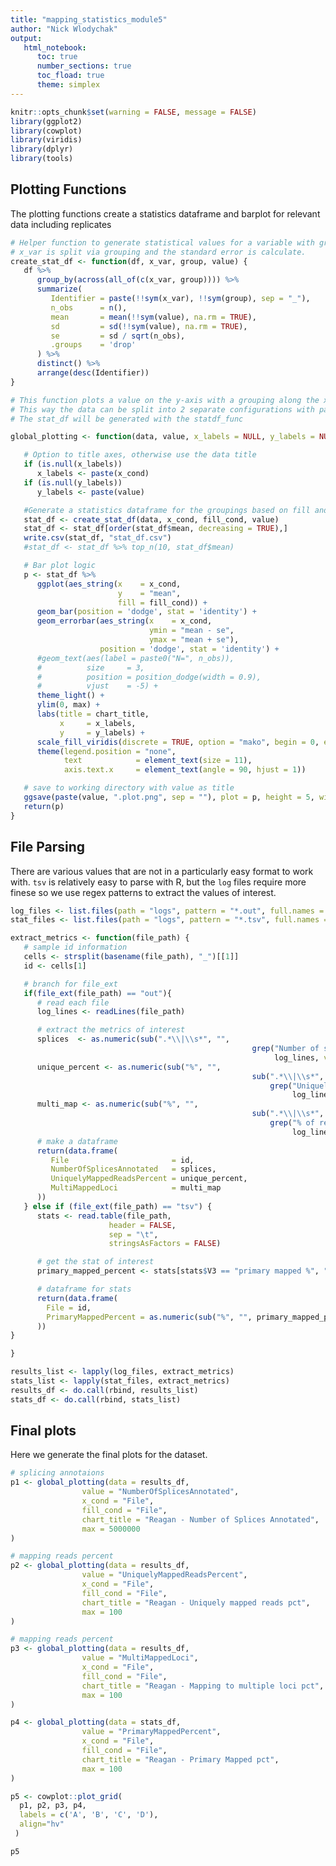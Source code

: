 ```yaml
---
title: "mapping_statistics_module5"
author: "Nick Wlodychak"
output:
   html_notebook:
      toc: true
      number_sections: true
      toc_fload: true
      theme: simplex
---
```

```r
knitr::opts_chunk$set(warning = FALSE, message = FALSE)
library(ggplot2)
library(cowplot)
library(viridis)
library(dplyr)
library(tools)
```
## Plotting Functions

The plotting functions create a statistics dataframe and barplot for relevant data including replicates
```r
# Helper function to generate statistical values for a variable with grouping
# x_var is split via grouping and the standard error is calculate.
create_stat_df <- function(df, x_var, group, value) {
   df %>%
      group_by(across(all_of(c(x_var, group)))) %>%
      summarize(
         Identifier = paste(!!sym(x_var), !!sym(group), sep = "_"),
         n_obs      = n(),
         mean       = mean(!!sym(value), na.rm = TRUE),
         sd         = sd(!!sym(value), na.rm = TRUE),
         se         = sd / sqrt(n_obs),
         .groups    = 'drop'
      ) %>%
      distinct() %>%
      arrange(desc(Identifier))
}

# This function plots a value on the y-axis with a grouping along the x. The fill_cond will separate the bars for a group on dodge using an identifier.
# This way the data can be split into 2 separate configurations with parent on X and children as fill
# The stat_df will be generated with the statdf_func

global_plotting <- function(data, value, x_labels = NULL, y_labels = NULL, x_cond, fill_cond, chart_title, max, stat) {

   # Option to title axes, otherwise use the data title
   if (is.null(x_labels))
      x_labels <- paste(x_cond)
   if (is.null(y_labels))
      y_labels <- paste(value)

   #Generate a statistics dataframe for the groupings based on fill and x cond
   stat_df <- create_stat_df(data, x_cond, fill_cond, value)
   stat_df <- stat_df[order(stat_df$mean, decreasing = TRUE),]
   write.csv(stat_df, "stat_df.csv")
   #stat_df <- stat_df %>% top_n(10, stat_df$mean)

   # Bar plot logic
   p <- stat_df %>%
      ggplot(aes_string(x    = x_cond,
                        y    = "mean",
                        fill = fill_cond)) +
      geom_bar(position = 'dodge', stat = 'identity') +
      geom_errorbar(aes_string(x    = x_cond,
                               ymin = "mean - se",
                               ymax = "mean + se"),
                    position = 'dodge', stat = 'identity') +
      #geom_text(aes(label = paste0("N=", n_obs)),
      #          size     = 3,
      #          position = position_dodge(width = 0.9),
      #          vjust    = -5) +
      theme_light() +
      ylim(0, max) +
      labs(title = chart_title,
           x     = x_labels,
           y     = y_labels) +
      scale_fill_viridis(discrete = TRUE, option = "mako", begin = 0, end = 0.9) +
      theme(legend.position = "none",
            text            = element_text(size = 11),
            axis.text.x     = element_text(angle = 90, hjust = 1))

   # save to working directory with value as title
   ggsave(paste(value, ".plot.png", sep = ""), plot = p, height = 5, width = 7)
   return(p)
}
```
## File Parsing
There are various values that are not in a particularly easy format to work with. `tsv` is relatively easy to parse with R, but the `log` files require more finese so we use regex patterns to extract the values of interest.
```r
log_files <- list.files(path = "logs", pattern = "*.out", full.names = TRUE)
stat_files <- list.files(path = "logs", pattern = "*.tsv", full.names = TRUE)

extract_metrics <- function(file_path) {
   # sample id information
   cells <- strsplit(basename(file_path), "_")[[1]]
   id <- cells[1]

   # branch for file_ext
   if(file_ext(file_path) == "out"){
      # read each file
      log_lines <- readLines(file_path)

      # extract the metrics of interest
      splices  <- as.numeric(sub(".*\\|\\s*", "",
                                                      grep("Number of splices: Annotated \\(sjdb\\)",
                                                           log_lines, value = TRUE)))
      unique_percent <- as.numeric(sub("%", "",
                                                      sub(".*\\|\\s*", "",
                                                          grep("Uniquely mapped reads %",
                                                               log_lines, value = TRUE))))
      multi_map <- as.numeric(sub("%", "",
                                                      sub(".*\\|\\s*", "",
                                                          grep("% of reads mapped to multiple loci",
                                                               log_lines, value = TRUE))))
      # make a dataframe
      return(data.frame(
         File                       = id,
         NumberOfSplicesAnnotated   = splices,
         UniquelyMappedReadsPercent = unique_percent,
         MultiMappedLoci            = multi_map
      ))
   } else if (file_ext(file_path) == "tsv") {
      stats <- read.table(file_path,
                      header = FALSE,
                      sep = "\t",
                      stringsAsFactors = FALSE)

      # get the stat of interest
      primary_mapped_percent <- stats[stats$V3 == "primary mapped %", "V1"]

      # dataframe for stats
      return(data.frame(
        File = id,
        PrimaryMappedPercent = as.numeric(sub("%", "", primary_mapped_percent))
      ))
}

}

results_list <- lapply(log_files, extract_metrics)
stats_list <- lapply(stat_files, extract_metrics)
results_df <- do.call(rbind, results_list)
stats_df <- do.call(rbind, stats_list)
```
## Final plots
Here we generate the final plots for the dataset.
```r
# splicing annotaions
p1 <- global_plotting(data = results_df,
                value = "NumberOfSplicesAnnotated",
                x_cond = "File",
                fill_cond = "File",
                chart_title = "Reagan - Number of Splices Annotated",
                max = 5000000
)

# mapping reads percent
p2 <- global_plotting(data = results_df,
                value = "UniquelyMappedReadsPercent",
                x_cond = "File",
                fill_cond = "File",
                chart_title = "Reagan - Uniquely mapped reads pct",
                max = 100
)

# mapping reads percent
p3 <- global_plotting(data = results_df,
                value = "MultiMappedLoci",
                x_cond = "File",
                fill_cond = "File",
                chart_title = "Reagan - Mapping to multiple loci pct",
                max = 100
)

p4 <- global_plotting(data = stats_df,
                value = "PrimaryMappedPercent",
                x_cond = "File",
                fill_cond = "File",
                chart_title = "Reagan - Primary Mapped pct",
                max = 100
)

p5 <- cowplot::plot_grid(
  p1, p2, p3, p4,
  labels = c('A', 'B', 'C', 'D'),
  align="hv"
 )

p5
```